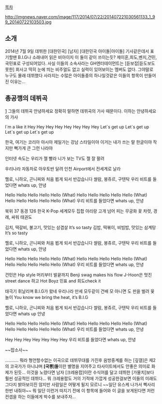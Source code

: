 [[목차]]

http://imgnews.naver.com/image/117/2014/07/22/201407221030561133_1_99_20140722103503.jpg
== 소개 ==
2014년 7월 9일 데뷔한 [대한민국] [남자] [대한민국 아이돌|아이돌] 기사같은데서 표기할땐 B.I.G나 소래내어 읽은 비아이지 이 둘이 같이 쓰이는듯?
제이훈,희도,벤지,건민,국민표로 구성되어있다. 사실 이들의 소속사라는 GH엔터테이먼트는 [듣보잡|듣도보도못한] 회사고 딱히 눈에 띄는 비주얼도 없고 실력이 있어보이는 멤버도 없다. 그야말로 누구도 몰래 데뷔했다 사라지는 수많은 아이돌중의 하나일것같은 이들의 항목이 만들어진 이유는...
 
== 총공깽의 데뷔곡 ==
[http://m.youtube.com/watch?v=jp2emtZWc_k|안녕하세요]
그들의 데뷔곡 안녕하세요 정확히 말하면 데뷔곡의 가사 때문이다. 이하는 안녕하세요의 가사

I`m a like it
Hey Hey Hey Hey Hey Hey Hey Hey
Let`s get up Let`s get up Let`s get up Let`s get up

한국, 여기는 코리아
아시아 제일가는 강남 스타일이야
이거는 내가 쓰는 말 한글이야 
작지만 뻑가게 큰 그런 나라야

인터넷 속도는 우리가 젤 빨라 
니가 보는 TV도 젤 잘 팔려

우리나라 자동차로 아우토반 달려 
인천 Airport에서 전세계로 날라


헬로, 니하오, 곤니찌와 처음 뵙게 되서 반갑습니다
쌀람, 봉쥬르, 구텐탁 우리 비트를 들었다면 whats up, 안녕

Hello Hello Hello Hello Hello (What)
Hello Hello Hello Hello Hello (What)
Hello Hello Hello Hello Hello (What)
우리 비트를 들었다면 whats up, 안녕


북위 37 동경 126 한국 K-Pop 세계모두 집합
아리랑 고개 넘어 피는 무궁화 꽃 차렷, 경례, 싸워 태권도

김치, 떡갈비, 불고기, 맛있는 삼겹살 It’s so tasty
김밥, 떡볶이, 비빔밥, 맛있는 삼계탕 It’s so tasty


헬로, 니하오, 곤니찌와 처음 뵙게 되서 반갑습니다
쌀람, 봉쥬르, 구텐탁 우리 비트를 들었다면 whats up, 안녕

Hello Hello Hello Hello Hello (What)
Hello Hello Hello Hello Hello (What)
Hello Hello Hello Hello Hello (What)
우리 비트를 들었다면 whats up, 안녕


건민은 Hip style 머리부터 발끝까지
Benji swag makes his flow
J-Hoon은 멋진street dance 하고
Hot Boyz 민표 and 희도check it

태극기 휘날리며 B.I.G가 왔네
우리나라 만세 모두같이 건배
모 아니면 도 판을 벌려 윷놀이
You know we bring the heat, it’s B.I.G


헬로, 니하오, 곤니찌와 처음 뵙게 되서 반갑습니다
쌀람, 봉쥬르, 구텐탁 우리 비트를 들었다면 whats up 안녕

Hello Hello Hello Hello Hello (What)
Hello Hello Hello Hello Hello (What)
Hello Hello Hello Hello Hello (What)
우리 비트를 들었다면 whats up, 안녕

Hey Hey Hey Hey 
Hey Hey Hey 우리 비트를 들었다면 whats up, 안녕

~~맙소사~~

........... 뭐라 형언할수없는 이곡으로 데뷔무대를 가진후 음방중계를 하는 [깊갤]은 제2의 코국가가 아니냐며 '''[국뽕]돌'''이란 별명을 지어주고 타사이트에서도 안좋은 의미로 화제가 된듯... 이것을 노렸다면 남자 [크레용팝]이란 수식어를 달고 데뷔한 [가물치]보다 훨씬 성공적인 데뷔다... 뭐 크레용팝도 거의 기적에 가깝게 성공한걸보면 이들의 미래도 그다지 밝아보이진 않지만 사람일은 어떻게 될지 모르니 ~~일단 유스케 나가서 삑사리 한번 내줘야~~ 뭐 일단 이런거 따지기 전에 이 항목에 들어와 이 글을 보게된다면 저런 컨셉을 하는 이들에게 박수를 보내주자...
